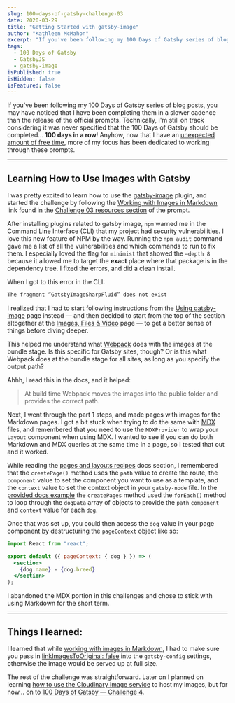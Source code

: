 ```yaml
---
slug: 100-days-of-gatsby-challenge-03
date: 2020-03-29
title: "Getting Started with gatsby-image"
author: "Kathleen McMahon"
excerpt: "If you've been following my 100 Days of Gatsby series of blog posts, you may have noticed that I have been completing them in a slower..."
tags:
  - 100 Days of Gatsby
  - GatsbyJS
  - gatsby-image
isPublished: true
isHidden: false
isFeatured: false
---
```


If you've been following my 100 Days of Gatsby series of blog posts, you may have noticed that I have been completing them in a slower cadence than the release of the official prompts. Technically, I'm still on track considering it was never specified that the 100 Days of Gatsby should be completed... **100 days in a row**! Anyhow, now that I have an [unexpected amount of free time](/write/well-that-was-unexpected/), more of my focus has been dedicated to working through these prompts.

---

## Learning How to Use Images with Gatsby

I was pretty excited to learn how to use the [gatsby-image](https://www.gatsbyjs.org/blog/100days/gatsby-image) plugin, and started the challenge by following the [Working with Images in Markdown](https://www.gatsbyjs.org/docs/working-with-images-in-markdown/) link found in the [Challenge 03 resources section](https://www.gatsbyjs.org/blog/100days/gatsby-image/#challenge-resources) of the prompt.

After installing plugins related to gatsby image, `npm` warned me in the Command Line Interface (CLI) that my project had security vulnerabilities. I love this new feature of NPM by the way. Running the `npm audit` command gave me a list of all the vulnerabilities and which commands to run to fix them. I especially loved the flag for `minimist` that showed the `—depth 8` because it allowed me to target the **exact** place where that package is in the dependency tree. I fixed the errors, and did a clean install.

When I got to this error in the CLI:

```bash
The fragment “GatsbyImageSharpFluid” does not exist
```

I realized that I had to start following instructions from the [Using gatsby-image](https://www.gatsbyjs.org/docs/using-gatsby-image/) page instead — and then decided to start from the top of the section altogether at the [Images, Files & Video](https://www.gatsbyjs.org/docs/images-and-files/) page — to get a better sense of things before diving deeper.

This helped me understand what [Webpack](https://webpack.js.org/) does with the images at the bundle stage. Is this specific for Gatsby sites, though? Or is this what Webpack does at the bundle stage for all sites, as long as you specify the output path?

Ahhh, I read this in the docs, and it helped:

> At build time Webpack moves the images into the public folder and provides the correct path.

Next, I went through the part 1 steps, and made pages with images for the Markdown pages. I got a bit stuck when trying to do the same with [MDX](https://mdxjs.com/) files, and remembered that you need to use the `MDXProvider` to wrap your `Layout` component when using MDX. I wanted to see if you can do both Markdown and MDX queries at the same time in a page, so I tested that out and it worked.

While reading the [pages and layouts recipes](https://www.gatsbyjs.org/docs/recipes/pages-layouts/#creating-pages-automatically) docs section, I remembered that the `createPage()` method uses the `path` value to create the route, the `component` value to set the component you want to use as a template, and the `context` value to set the context object in your `gatsby-node` file. In the [provided docs example](https://www.gatsbyjs.org/docs/recipes/pages-layouts/#directions-3) the `createPages` method used the `forEach()` method to loop through the `dogData` array of objects to provide the `path` `component` and `context` value for each `dog`.

Once that was set up, you could then access the `dog` value in your page component by destructuring the `pageContext` object like so:

```jsx
import React from "react";

export default ({ pageContext: { dog } }) => (
  <section>
    {dog.name} - {dog.breed}
  </section>
);
```

I abandoned the MDX portion in this challenges and chose to stick with using Markdown for the short term.

---

## Things I learned:

I learned that while [working with images in Markdown](https://www.gatsbyjs.org/docs/working-with-images-in-markdown/#inline-images-with-gatsby-remark-images), I had to make sure you pass in [linkImagesToOriginal: false](https://www.gatsbyjs.org/packages/gatsby-remark-images/?=remar#options) into the `gatsby-config` settings, otherwise the image would be served up at full size.

The rest of the challenge was straightforward. Later on I planned on learning [how to use the Cloudinary image service](https://www.gatsbyjs.org/docs/using-cloudinary-image-service/) to host my images, but for now... on to [100 Days of Gatsby — Challenge 4](/write/100-days-of-gatsby-challenge-04/).
